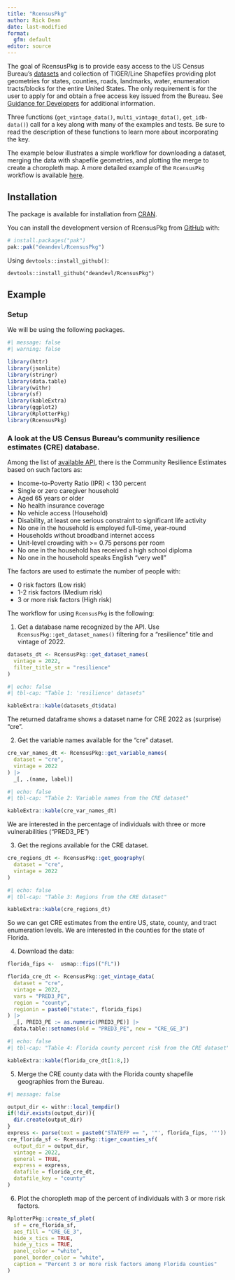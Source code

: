 ```yaml
---
title: "RcensusPkg"
author: Rick Dean
date: last-modified
format: 
  gfm: default
editor: source
---
```


The goal of RcensusPkg is to provide easy access to the US Census Bureau’s [datasets](https://www.census.gov/data/developers/data-sets.html) and collection 
of TIGER/Line Shapefiles providing plot geometries for states, counties, roads, 
landmarks, water, enumeration tracts/blocks for the entire United States. 
The only requirement is for the user to apply for and obtain a free access key 
issued from the Bureau. 
See [Guidance for Developers](https://www.census.gov/data/developers/guidance.html) 
for additional information.

Three functions (`get_vintage_data()`, `multi_vintage_data()`, `get_idb-data()`) 
call for a key along with many of the examples and tests. Be sure to read the 
description of these functions to learn more about incorporating the key.

The example below illustrates a simple workflow for downloading a dataset, merging 
the data with shapefile geometries, and plotting the merge to create a choropleth map. 
A more detailed example of the `RcensusPkg` workflow is available [here](https://rcensuspkg-ex.netlify.app/).

## Installation

The package is available for installation from [CRAN](https://cran.r-project.org/web/packages/available_packages_by_name.html).

You can install the development version of RcensusPkg from [GitHub](https://github.com/) with:

``` r
# install.packages("pak")
pak::pak("deandevl/RcensusPkg")
```

Using `devtools::install_github()`:

`devtools::install_github("deandevl/RcensusPkg")`

## Example

### Setup

We will be using the following packages.

```r
#| message: false
#| warning: false

library(httr)
library(jsonlite)
library(stringr)
library(data.table)
library(withr)
library(sf)
library(kableExtra)
library(ggplot2)
library(RplotterPkg)
library(RcensusPkg)
```

### A look at the US Census Bureau’s community resilience estimates (CRE) database.

Among the list of [available API](https://www.census.gov/data/developers/data-sets.html), there is the Community Resilience Estimates based on such factors as:

-   Income-to-Poverty Ratio (IPR) \< 130 percent
-   Single or zero caregiver household
-   Aged 65 years or older
-   No health insurance coverage
-   No vehicle access (Household)
-   Disability, at least one serious constraint to significant life activity
-   No one in the household is employed full-time, year-round
-   Households without broadband internet access
-   Unit-level crowding with \>= 0.75 persons per room
-   No one in the household has received a high school diploma
-   No one in the household speaks English “very well”

The factors are used to estimate the number of people with:

-   0 risk factors (Low risk)
-   1-2 risk factors (Medium risk)
-   3 or more risk factors (High risk)

The workflow for using `RcensusPkg` is the following:

1.  Get a database name recognized by the API. Use `RcensusPkg::get_dataset_names()` filtering for a “resilience” title and vintage of 2022.

```r
datasets_dt <- RcensusPkg::get_dataset_names(
  vintage = 2022,
  filter_title_str = "resilience"
)
```

```r
#| echo: false
#| tbl-cap: "Table 1: 'resilience' datasets"

kableExtra::kable(datasets_dt$data)
```

The returned dataframe shows a dataset name for CRE 2022 as (surprise) "cre".

2.  Get the variable names available for the "cre" dataset.

```r
cre_var_names_dt <- RcensusPkg::get_variable_names(
  dataset = "cre",
  vintage = 2022
) |> 
  _[, .(name, label)]
```

```r
#| echo: false
#| tbl-cap: "Table 2: Variable names from the CRE dataset"

kableExtra::kable(cre_var_names_dt)
```

We are interested in the percentage of individuals with three or more vulnerabilities ("PRED3_PE")

3.  Get the regions available for the CRE dataset.

```r
cre_regions_dt <- RcensusPkg::get_geography(
  dataset = "cre",
  vintage = 2022
)
```

```r
#| echo: false
#| tbl-cap: "Table 3: Regions from the CRE dataset"

kableExtra::kable(cre_regions_dt)
```

So we can get CRE estimates from the entire US, state, county, and tract enumeration levels. We are interested in the counties for the state of Florida.

4.  Download the data:

```r
florida_fips <-  usmap::fips(("FL"))

florida_cre_dt <- RcensusPkg::get_vintage_data(
  dataset = "cre",
  vintage = 2022,
  vars = "PRED3_PE",
  region = "county",
  regionin = paste0("state:", florida_fips)
) |> 
  _[, PRED3_PE := as.numeric(PRED3_PE)] |> 
  data.table::setnames(old = "PRED3_PE", new = "CRE_GE_3")
```

```r
#| echo: false
#| tbl-cap: "Table 4: Florida county percent risk from the CRE dataset"

kableExtra::kable(florida_cre_dt[1:8,])
```

5.  Merge the CRE county data with the Florida county shapefile geographies from the Bureau.

```r
#| message: false

output_dir <- withr::local_tempdir()
if(!dir.exists(output_dir)){
  dir.create(output_dir)
}
express <- parse(text = paste0("STATEFP == ", '"', florida_fips, '"'))
cre_florida_sf <- RcensusPkg::tiger_counties_sf(
  output_dir = output_dir,
  vintage = 2022,
  general = TRUE,
  express = express,
  datafile = florida_cre_dt,
  datafile_key = "county"
)
```

6.  Plot the choropleth map of the percent of individuals with 3 or more risk factors.

```r
RplotterPkg::create_sf_plot(
  sf = cre_florida_sf,
  aes_fill = "CRE_GE_3",
  hide_x_tics = TRUE,
  hide_y_tics = TRUE,
  panel_color = "white",
  panel_border_color = "white",
  caption = "Percent 3 or more risk factors among Florida counties"
)
```
